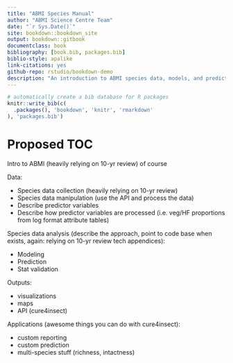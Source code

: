 ```yaml
--- 
title: "ABMI Species Manual"
author: "ABMI Science Centre Team"
date: "`r Sys.Date()`"
site: bookdown::bookdown_site
output: bookdown::gitbook
documentclass: book
bibliography: [book.bib, packages.bib]
biblio-style: apalike
link-citations: yes
github-repo: rstudio/bookdown-demo
description: "An introduction to ABMI species data, models, and prediction."
---
```


```r
# automatically create a bib database for R packages
knitr::write_bib(c(
  .packages(), 'bookdown', 'knitr', 'rmarkdown'
), 'packages.bib')
```

# Proposed TOC

Intro to ABMI (heavily relying on 10-yr review) of course

Data:

- Species data collection (heavily relying on 10-yr review)
- Species data manipulation (use the API and process the data)
- Describe predictor variables
- Describe how predictor variables are processed (i.e. veg/HF proportions from log format attribute tables)

Species data analysis (describe the approach, point to code base when exists, again: relying on 10-yr review tech appendices):

- Modeling
- Prediction
- Stat validation

Outputs:

- visualizations
- maps
- API (cure4insect)

Applications (awesome things you can do with cure4insect):

- custom reporting
- custom prediction
- multi-species stuff (richness,  intactness)

